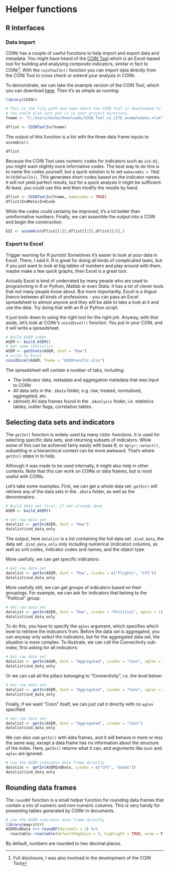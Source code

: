 # Helper functions

## R Interfaces

### Data import

COINr has a couple of useful functions to help import and export data and metadata. You might have heard of the [COIN Tool](https://knowledge4policy.ec.europa.eu/composite-indicators/coin-tool_en) which is an Excel-based tool for building and analysing composite indicators, similar in fact to COINr^[Full disclosure, I was also involved in the development of the COIN Tool]. With the `coinToolIn()` function you can import data directly from the COIN Tool to cross check or extend your analysis in COINr.

To demonstrate, we can take the example version of the COIN Tool, which you can download [here](https://composite-indicators.jrc.ec.europa.eu/sites/default/files/COIN_Tool_v1_LITE_exampledata.xlsm). Then it's as simple as running:

```r
library(COINr)

# This is the file path and name where the COIN Tool is downloaded to
# You could also just put it in your project directory.
fname <- "C:/Users/becke/Downloads/COIN_Tool_v1_LITE_exampledata.xlsm"

dflist <- COINToolIn(fname)
```

The output of this function is a list with the three data frame inputs to `assemble()`.

```r
dflist
```

Because the COIN Tool uses numeric codes for indicators such as `ind.01`, you might want slightly more informative codes. The best way to do this is to name the codes yourself, but a quick solution is to set `makecodes = TRUE` in `COINToolIn()`. This generates short codes based on the indicator names. It will not yield perfect results, but for a quick analysis it might be sufficient. At least, you could use this and then modify the results by hand.

```r
dflist <- COINToolIn(fname, makecodes = TRUE)
dflist$IndMeta$IndCode
```

While the codes could certainly be improved, it's a lot better than uninformative numbers. Finally, we can assemble the output into a COIN and begin the construction.

```r
ESI <- assemble(dflist[[1]],dflist[[2]],dflist[[3]],)
```

### Export to Excel

Trigger warning for R purists! Sometimes it's easier to look at your data in Excel. There, I said it. R is great for doing all kinds of complicated tasks, but if you just want to look at big tables of numbers and play around with them, maybe make a few quick graphs, then Excel is a great tool.

Actually Excel is kind of underrated by many people who are used to programming in R or Python, Matlab or even Stata. It has a lot of clever tools that not many people know about. But more importantly, Excel is a *lingua franca* between all kinds of professions - you can pass an Excel spreadsheet to almost anyone and they will be able to take a look at it and use the data. Try doing that with an R or Python script.

It just boils down to using the right tool for the right job. Anyway, with that aside, let's look at COINr's `coin2Excel()` function. You put in your COIN, and it will write a spreadsheet.

```r
# Build ASEM index
ASEM <- build_ASEM()
# Get some statistics
ASEM <- getStats(ASEM, dset = "Raw")
# write to Excel
coin2Excel(ASEM, fname = "ASEMresults.xlsx")
```

The spreadsheet will contain a number of tabs, including:

* The indicator data, metadata and aggregation metadata that was input to COINr
* All data sets in the `.$Data` folder, e.g. raw, treated, normalised, aggregated, etc.
* (almost) All data frames found in the `.$Analysis` folder, i.e. statistics tables, outlier flags, correlation tables.

## Selecting data sets and indicators

The `getIn()` function is widely used by many `COINr` functions. It is used for selecting specific data sets, and returning subsets of indicators. While some of this can be achieved fairly easily with base R, or `dplyr::select()`, subsetting in a hierarchical context can be more awkward. That's where `getIn()` steps in to help.

Although it was made to be used internally, it might also help in other contexts. Note that this can work on COINs or data frames, but is most useful with COINs.

Let's take some examples. First, we can get a whole data set. `getIn()` will retrieve any of the data sets in the `.$Data` folder, as well as the denominators.

```r
# Build data set first, if not already done
ASEM <- build_ASEM()

# Get raw data set
datalist <- getIn(ASEM, dset = "Raw")
datalist$ind_data_only
```

The output, here `datalist` is a list containing the full data set `.$ind_data`, the data set `.$ind_data_only` only including numerical (indicator) columns, as well as unit codes, indicator codes and names, and the object type.

More usefully, we can get specific indicators:

```r
# Get raw data set
datalist <- getIn(ASEM, dset = "Raw", icodes = c("Flights", "LPI"))
datalist$ind_data_only
```
More usefully still, we can get groups of indicators based on their groupings. For example, we can ask for indicators that belong to the "Political" group:

```r
# Get raw data set
datalist <- getIn(ASEM, dset = "Raw", icodes = "Political", aglev = 1)
datalist$ind_data_only
```

To do this, you have to specify the `aglev` argument, which specifies which level to retrieve the indicators from. Before the data set is aggregated, you can anyway only select the indicators, but for the aggregated data set, the situation is more complex. To illustrate, we can call the Connectivity sub-index, first asking for all indicators:

```r
# Get raw data set
datalist <- getIn(ASEM, dset = "Aggregated", icodes = "Conn", aglev = 1)
datalist$ind_data_only
```
Or we can call all the pillars belonging to "Connectivity", i.e. the level below:

```r
# Get raw data set
datalist <- getIn(ASEM, dset = "Aggregated", icodes = "Conn", aglev = 2)
datalist$ind_data_only
```

Finally, if we want "Conn" itself, we can just call it directly with no `aglev` specified.

```r
# Get raw data set
datalist <- getIn(ASEM, dset = "Aggregated", icodes = "Conn")
datalist$ind_data_only
```

We can also use `getIn()` with data frames, and it will behave in more or less the same way, except a data frame has no information about the structure of the index. Here, `getIn()` returns what it can, and arguments like `dset` and `aglev` are ignored.

```r
# use the ASEM indicator data frame directly
datalist <- getIn(ASEMIndData, icodes = c("LPI", "Goods"))
datalist$ind_data_only
```

## Rounding data frames

The `roundDF` function is a small helper function for rounding data frames that contain a mix of numeric and non-numeric columns. This is very handy for presenting tables generated by COINr in documents.

```r
# use the ASEM indicator data frame directly
library(magrittr)
ASEMIndData %>% roundDF(decimals = 3) %>%
  reactable::reactable(defaultPageSize = 5, highlight = TRUE, wrap = F)
```

By default, numbers are rounded to two decimal places.

